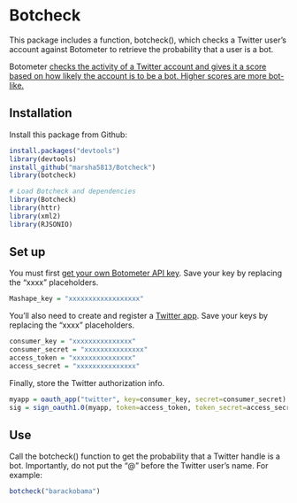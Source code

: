 # Botcheck

This package includes a function, botcheck(), which checks a Twitter user's account against Botometer to retrieve the probability that a user is a bot.

Botometer [checks the activity of a Twitter account and gives it a score based on how likely the account is to be a bot. Higher scores are more bot-like.](https://botometer.iuni.iu.edu/#!/)

## Installation

Install this package from Github:

```r
install.packages("devtools")
library(devtools)
install_github("marsha5813/Botcheck")
library(botcheck)

# Load Botcheck and dependencies
library(Botcheck)
library(httr)
library(xml2) 
library(RJSONIO)
```

## Set up 

You must first [get your own Botometer API key](https://market.mashape.com/OSoMe/botometer). Save your key by replacing the "xxxx" placeholders.

```r
Mashape_key = "xxxxxxxxxxxxxxxxxx"
```

You'll also need to create and register a [Twitter app](https://apps.twitter.com/). Save your keys by replacing the "xxxx" placeholders.

```r
consumer_key = "xxxxxxxxxxxxxxx"
consumer_secret = "xxxxxxxxxxxxxxx"
access_token = "xxxxxxxxxxxxxxx"
access_secret = "xxxxxxxxxxxxxxx"
```

Finally, store the Twitter authorization info.

```r
myapp = oauth_app("twitter", key=consumer_key, secret=consumer_secret)
sig = sign_oauth1.0(myapp, token=access_token, token_secret=access_secret)
```

## Use

Call the botcheck() function to get the probability that a Twitter handle is a bot. Importantly, do not put the "@" before the Twitter user's name. For example:

```r
botcheck("barackobama")
```




